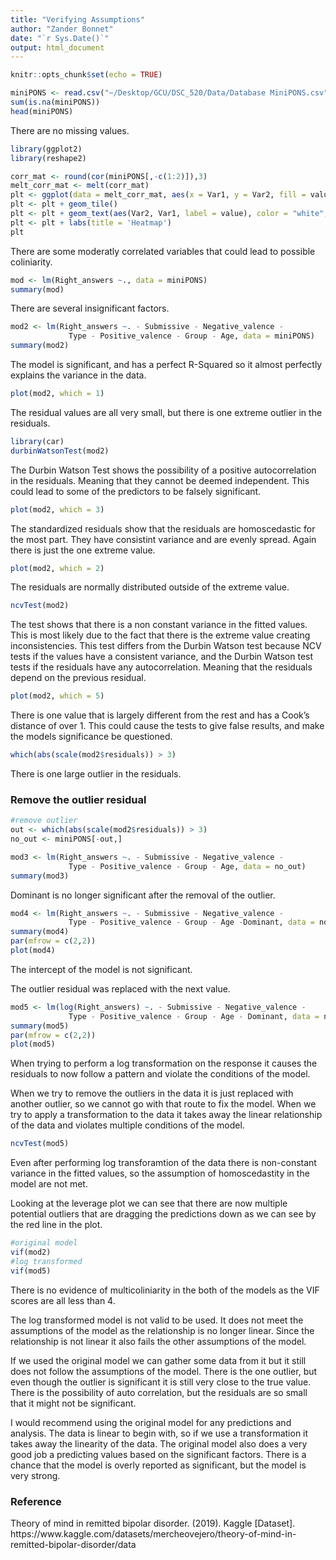 ```yaml
---
title: "Verifying Assumptions"
author: "Zander Bonnet"
date: "`r Sys.Date()`"
output: html_document
---
```


```r
knitr::opts_chunk$set(echo = TRUE)
```

```r
miniPONS <- read.csv("~/Desktop/GCU/DSC_520/Data/Database MiniPONS.csv", sep=";", stringsAsFactors=TRUE)
sum(is.na(miniPONS))
head(miniPONS)
```

There are no missing values.

```r
library(ggplot2)
library(reshape2)

corr_mat <- round(cor(miniPONS[,-c(1:2)]),3)
melt_corr_mat <- melt(corr_mat)
plt <- ggplot(data = melt_corr_mat, aes(x = Var1, y = Var2, fill = value)) 
plt <- plt + geom_tile()
plt <- plt + geom_text(aes(Var2, Var1, label = value), color = "white", size = 6)
plt <- plt + labs(title = 'Heatmap')
plt
```

There are some moderatly correlated variables that could lead to possible coliniarity.

```r
mod <- lm(Right_answers ~., data = miniPONS)
summary(mod)
```

There are several insignificant factors.

```r
mod2 <- lm(Right_answers ~. - Submissive - Negative_valence - 
             Type - Positive_valence - Group - Age, data = miniPONS)
summary(mod2) 
```

The model is significant, and has a perfect R-Squared so it almost perfectly explains the variance in the data.

```r
plot(mod2, which = 1)
```

The residual values are all very small, but there is one extreme outlier in the residuals.

```r
library(car)
durbinWatsonTest(mod2)
```

The Durbin Watson Test shows the possibility of a positive autocorrelation in the residuals. Meaning that they cannot be deemed independent. This could lead to some of the predictors to be falsely significant.

```r
plot(mod2, which = 3)
```

The standardized residuals show that the residuals are homoscedastic for the most part. They have consistint variance and are evenly spread. Again there is just the one extreme value.

```r
plot(mod2, which = 2)
```

The residuals are normally distributed outside of the extreme value.

```r
ncvTest(mod2)
```

The test shows that there is a non constant variance in the fitted values. This is most likely due to the fact that there is the extreme value creating inconsistencies. This test differs from the Durbin Watson test because NCV tests if the values have a consistent variance, and the Durbin Watson test tests if the residuals have any autocorrelation. Meaning that the residuals depend on the previous residual.

```r
plot(mod2, which = 5)
```

There is one value that is largely different from the rest and has a Cook's distance of over 1. This could cause the tests to give false results, and make the models significance be questioned.

```r
which(abs(scale(mod2$residuals)) > 3)
```

There is one large outlier in the residuals.

### Remove the outlier residual

```r
#remove outlier
out <- which(abs(scale(mod2$residuals)) > 3)
no_out <- miniPONS[-out,]
```

```r
mod3 <- lm(Right_answers ~. - Submissive - Negative_valence - 
             Type - Positive_valence - Group - Age, data = no_out)
summary(mod3) 
```

Dominant is no longer significant after the removal of the outlier.

```r
mod4 <- lm(Right_answers ~. - Submissive - Negative_valence - 
             Type - Positive_valence - Group - Age -Dominant, data = no_out)
summary(mod4) 
par(mfrow = c(2,2))
plot(mod4)
```

The intercept of the model is not significant.

The outlier residual was replaced with the next value.

```r
mod5 <- lm(log(Right_answers) ~. - Submissive - Negative_valence - 
             Type - Positive_valence - Group - Age - Dominant, data = no_out)
summary(mod5) 
par(mfrow = c(2,2))
plot(mod5)
```

When trying to perform a log transformation on the response it causes the residuals to now follow a pattern and violate the conditions of the model.

When we try to remove the outliers in the data it is just replaced with another outlier, so we cannot go with that route to fix the model. When we try to apply a transformation to the data it takes away the linear relationship of the data and violates multiple conditions of the model.

```r
ncvTest(mod5)
```

Even after performing log transforamtion of the data there is non-constant variance in the fitted values, so the assumption of homoscedastity in the model are not met.

Looking at the leverage plot we can see that there are now multiple potential outliers that are dragging the predictions down as we can see by the red line in the plot.

```r
#original model
vif(mod2)
#log transformed
vif(mod5)
```

There is no evidence of multicoliniarity in the both of the models as the VIF scores are all less than 4.

The log transformed model is not valid to be used. It does not meet the assumptions of the model as the relationship is no longer linear. Since the relationship is not linear it also fails the other assumptions of the model.

If we used the original model we can gather some data from it but it still does not follow the assumptions of the model. There is the one outlier, but even though the outlier is significant it is still very close to the true value. There is the possibility of auto correlation, but the residuals are so small that it might not be significant.


I would recommend using the original model for any predictions and analysis. The data is linear to begin with, so if we use a transformation it takes away the linearity of the data. The original model also does a very good job a predicting values based on the significant factors. There is a chance that the model is overly reported as significant, but the model is very strong.

### Reference

Theory of mind in remitted bipolar disorder. (2019). Kaggle [Dataset]. https://www.kaggle.com/datasets/mercheovejero/theory-of-mind-in-remitted-bipolar-disorder/data


